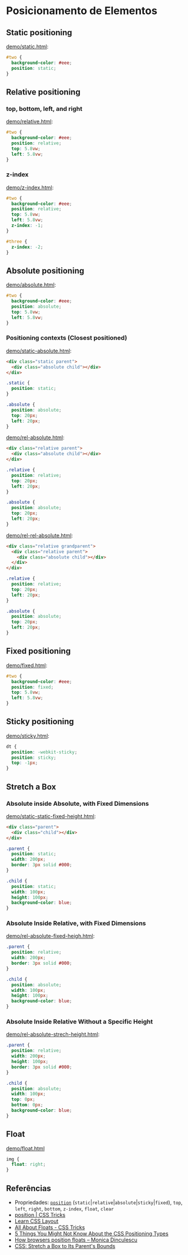 
# Posicionamento de Elementos

## Static positioning

[demo/static.html](/codes/position/demo/static.html):

```css
#two {
  background-color: #eee;
  position: static;
}
```

<HyperText src="/codes/position/demo/static.html" />

## Relative positioning

### top, bottom, left, and right

[demo/relative.html](/codes/position/demo/relative.html):

```css
#two {
  background-color: #eee;
  position: relative;
  top: 5.8vw;
  left: 5.8vw;
}
```

<HyperText src="/codes/position/demo/relative.html" />

### z-index

[demo/z-index.html](/codes/position/demo/z-index.html):

```css
#two {
  background-color: #eee;
  position: relative;
  top: 5.8vw;
  left: 5.8vw;
  z-index: -1;
}

#three {
  z-index: -2;
}
```

<HyperText src="/codes/position/demo/z-index.html" />

## Absolute positioning

[demo/absolute.html](/codes/position/demo/absolute.html):

```css
#two {
  background-color: #eee;
  position: absolute;
  top: 5.8vw;
  left: 5.8vw;
}
```

<HyperText src="/codes/position/demo/absolute.html" />

### Positioning contexts (Closest positioned)

[demo/static-absolute.html](/codes/position/demo/static-absolute.html):

```html
<div class="static parent">
  <div class="absolute child"></div>
</div>
```

```css
.static {
  position: static;
}

.absolute {
  position: absolute;
  top: 20px;
  left: 20px;
}
```

<HyperText src="/codes/position/demo/static-absolute.html" />

[demo/rel-absolute.html](/codes/position/demo/rel-absolute.html):

```html
<div class="relative parent">
  <div class="absolute child"></div>
</div>
```

```css
.relative {
  position: relative;
  top: 20px;
  left: 20px;
}

.absolute {
  position: absolute;
  top: 20px;
  left: 20px;
}
```

<HyperText src="/codes/position/demo/rel-absolute.html" />

[demo/rel-rel-absolute.html](/codes/position/demo/rel-rel-absolute.html):

```html
<div class="relative grandparent">
  <div class="relative parent">
    <div class="absolute child"></div>
  </div>
</div>
```

```css
.relative {
  position: relative;
  top: 20px;
  left: 20px;
}

.absolute {
  position: absolute;
  top: 20px;
  left: 20px;
}
```

<HyperText src="/codes/position/demo/rel-rel-absolute.html" />

## Fixed positioning

[demo/fixed.html](/codes/position/demo/fixed.html):

```css
#two {
  background-color: #eee;
  position: fixed;
  top: 5.8vw;
  left: 5.8vw;
}
```

<HyperText src="/codes/position/demo/fixed.html" height="200" />

## Sticky positioning

[demo/sticky.html](/codes/position/demo/sticky.html):

```css
dt {
  position: -webkit-sticky;
  position: sticky;
  top: -1px;
}
```

<HyperText src="/codes/position/demo/sticky.html" height="300" />

## Stretch a Box

### Absolute inside Absolute, with Fixed Dimensions

[demo/static-static-fixed-height.html](/codes/position/demo/static-static-fixed-height.html):

```html
<div class="parent">
  <div class="child"></div>
</div>
```

```css
.parent {
  position: static;
  width: 200px;
  border: 3px solid #000;
}

.child {
  position: static;
  width: 100px;
  height: 100px;
  background-color: blue;
}
```

<HyperText src="/codes/position/demo/static-static-fixed-height.html" />

### Absolute Inside Relative, with Fixed Dimensions

[demo/rel-absolute-fixed-heigh.html](/codes/position/demo/rel-absolute-fixed-height.html):

```css
.parent {
  position: relative;
  width: 200px;
  border: 3px solid #000;
}

.child {
  position: absolute;
  width: 100px;
  height: 100px;
  background-color: blue;
}
```

<HyperText src="/codes/position/demo/rel-absolute-fixed-height.html" />

### Absolute Inside Relative Without a Specific Height

[demo/rel-absolute-strech-height.html](/codes/position/demo/rel-absolute-strech-height.html):

```css
.parent {
  position: relative;
  width: 200px;
  height: 100px;
  border: 3px solid #000;
}

.child {
  position: absolute;
  width: 100px;
  top: 0px;
  bottom: 0px;
  background-color: blue;
}
```

<HyperText src="/codes/position/demo/rel-absolute-strech-height.html" />

## Float

[demo/float.html](/codes/position/demo/float.html)

```css
img {
  float: right;
}
```

<HyperText src="/codes/position/demo/float.html" />

## Referências

- Propriedades: [`position`](https://developer.mozilla.org/en-US/docs/Web/CSS/position) (`static`\|`relative`\|`absolute`\|`sticky`\|`fixed`), `top`, `left`, `right`, `bottom`, `z-index`, `float`, `clear`
- [position \| CSS Tricks](https://css-tricks.com/almanac/properties/p/position/)
- [Learn CSS Layout](http://learnlayout.com/position.html)
- [All About Floats - CSS Tricks](https://css-tricks.com/all-about-floats/)
- [5 Things You Might Not Know About the CSS Positioning Types](https://scotch.io/bar-talk/5-things-you-might-not-know-about-the-css-positioning-types)
- [How browsers position floats – Monica Dinculescu](https://meowni.ca/posts/float-layout/)
- [CSS: Stretch a Box to Its Parent's Bounds](http://www.devign.me/css-stretch-a-box-to-its-parent-bounds)
